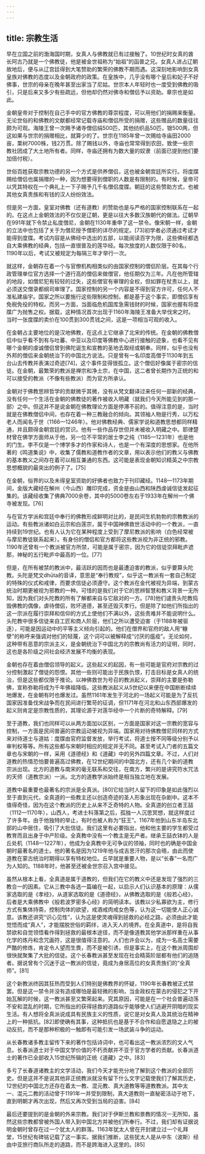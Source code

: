 ```yaml
---
---
---
```

title: 宗教生活
---



早在立国之前的渤海国时期，女真人与佛教就已有过接触了。10世纪时女真的酋长阿古乃就是一个佛教徒，他是被金世祖称为“始祖”的函普之兄。女真人进占辽朝故地后，便与从辽宫廷得到大笔赞助的繁荣的佛教不期而遇。这深刻地影响到女真皇族对佛教的态度以及金朝政府的政策。在皇族中，几乎没有哪个皇后和妃子不好佛事，世宗的母亲在晚年甚至出家当了尼姑。世宗本人年轻时也一度受到佛教的吸引，只是后来又多少有些疏远，但他却仍然对佛寺和僧侣予以资助。章宗也是如此。

金朝皇帝对于控制在自己手中的官方佛教的尊崇程度，可以用他们的捐赐来衡量。无论世俗的和佛教的文献都经常记载寺庙和僧侣所受的捐赠，这些赠品的数量往往颇为可观。海陵王曾一次赐予诸寺僧侣绢500匹，其他纺织品50匹，银500两，但这如果与世宗的捐赠相比，就算少的了。世宗在1185年曾一次赐给寺庙田2000亩，栗树7000株，钱2万贯。除了赐钱以外，寺庙也常常得到农田，致使一些宗教社团成了大土地所有者。同样，寺庙还拥有为数大量的奴隶（前面已提到他们要加倍付税）。

世俗百姓获取宗教功德的另一个方式是供养僧侣，这也被金朝宫廷所实行。将度牒赐给僧侣也属捐赠的一种，因为想要得到僧职的人数是有限制的。有时候，皇帝可以凭其特权在一个典礼上一下子赐予几千名僧侣度牒。朝廷的这些赞助方式，也被其他女真贵族和有钱的汉人纷纷效法。

但是另一方面，皇室对佛教（还有道教）的赞助也是与严格的国家控制联系在一起的。在这点上金朝效法的不仅仅是辽朝，更是以往大多数汉族朝代的做法。辽朝早在991年就下令禁止私度僧尼，金朝在1130年重申了这一禁令。像宋朝一样，金朝的立法中也包括了关于为僧尼授予僧职的详尽的规定。[73]初学者必须通过考试才能得到度牒。考试内容是从佛经中选出的五部，以能阅读百字为限，这些佛经都选自大乘佛教的经典，包括一直很普及的莲华经。每次放度的人数仅限于80名，1190年以后，考试又被规定为每隔三年才举行一次。

就这样，金朝存在着一个与官僚机构相类似的由国家控制的僧侣阶层。在其每个行政管理单位官方选择一个道行高的僧侣来做僧官，他任期仅为三年。凡在他所管辖的地段，如僧尼犯有较轻的过失，这些僧官有审理的全权，但如罪在杖责以上，就必须送交僧录都纲司审理了。国家控制的另一个内容是不得到官方许可，任何人不准私建庙宇。国家之所以要施行这些限制和控制，都是基于这个事实，即僧侣享有免税免役的特权。而另一方面，当面临危机国库急需钱财的时候，国家也握有将度牒广为抛售之权。据载，这种情况首次出现于1160年海陵王准备大举伐宋之时。当时一张度牒的卖价在100贯到300贯钱之间，这是一项相当可观的收入。

在金朝占主要地位的是汉地佛教，在这点上它继承了北宋的传统。在金朝的佛教僧侣中似乎看不到有与吐蕃、中亚以及印度等佛教中心进行接触的迹象，也看不见有哪个金朝的虔诚僧侣曾到佛陀诞生和宣教的圣地去取经或朝奉。同样，似乎也没有外邦的僧侣来金朝统治下的中国北方说法。只是曾有一名印度高僧于1130年到五台山去传教并表演过奇迹[74]，这个事件显得很孤立。这个僧侣好像属于密宗的信徒。在金朝，最繁荣的教派是禅宗和净土宗，在中国，这二者曾长期作为正统的和可以接受的教派（不像有些教派）而为官方所承认。

金朝对于佛教思辨哲学的贡献微乎其微，没有从梵文翻译过来任何一部新的经典，没有任何一个生活在金朝的佛教徒的著作被收入明藏（就我们今天所能见到的那一部）之中。但这并不是说金朝在佛教理论方面是停滞不前的。值得注意的是，当时就是在佛教僧侣中间，也存在着一种三教融合的倾向。其领袖人物是行秀，以万松老人而闻名于世（1166—1246年）。他对佛教经典、儒家学说和道教思想都同样精通，并且颇得金朝宫廷的赏识。他有一些作品存世但并未被收入明藏之中。耶律楚材曾在佛学方面师从于他，另一位不平常的居士李之纯（1185—1231年）也是他的门生。李不仅是一个博学多才的作家和诗人，也是一个有深度的思想家。在他所著的《鸣道集说》中，收集了儒教和道教作者的文章，用以表示他们的教义与佛教的基本教义之间存在着可以相互兼通的东西。这可能是表现金朝知识精英之中宗教思想概貌的最突出的例子了。[75]

在金朝，俗界的以及未得皇室资助的好佛者也致力于刊印藏经。1148—1173年期间，金版大藏经在解州（今山西）雕印完成，资金是由山西和陕西虔诚信徒发起征集的。该藏经收集了佛典7000余卷，其中的5000卷左右于1933年在解州一个佛寺被发现。[76]

与在官方学派和宫廷中奉行的佛教形成鲜明对比的，是民间生机勃勃的宗教教派的运动。有些教派诸如白云宗和白莲宗，属于中国神佛救世活动中的一个教派，一直持续到19世纪。也有人认为它在某种程度上受到了摩尼教派的影响（白色经常被与摩尼教徒联系起来）。有身份的僧侣和官方都将这些教派视为非正统的邪教。1190年还曾有一个教派被官方所禁，可能是属于密宗，因为它的信徒崇拜毗庐遮那，神秘的五行毗庐中最高的一位。[77]

但是，在所有被禁的教派中，最活跃的因而也是最遭迫害的教派，似乎要算头陀教。头陀是梵文dhūta的音译，意思是“奉行教规”，似乎这一教派有一套自己制定的特殊的仪式和戒律，而要求信徒必须遵守。这个教派在金代被视为异端，到蒙古统治时期更被视为邪教的一种。可惜的是我们对于它的思辨智慧和教义背景一无所知，因为我们对头陀教的所有了解都来自与它敌对的一方。[78]他们谴责头陀教捣毁佛教的偶像，虐待僧侣，败坏道德，甚至还毁灭孝行。但是除了如他们所指出的这一宗派在履行崇拜和信仰的方式上使他们不满以外，这些责难并不能说明什么。头陀教中很多信徒来自工匠和商人阶层，他们之所以遭受迫害（于1188年被驱逐），可能是因运动中的平等主义倾向引起的。他们在僧界和官府的敌人用“糠孽”的称呼来强调对他们的轻蔑，这个词可以被解释成“讨厌的瘟疫”。无论如何，这种带有恶意的宗派主义，是金朝统治下中国北方的宗教尚有活力的证明，同时，这也是各阶级之间社会经济发展不均衡的表现。

金朝也存在着由僧侣领导的起义。这些起义的起因，有一些可能是官府对宗教的过分控制激起了僧徒的怨恨。其他一些则可能出于民族仇恨，打击目标是女真人的统治，但是这些都仅限于推论。以神佛救世为号召的教派起义，崇拜的主要是弥勒佛，宣称弥勒将成为千年佛祖降临，这些教派起义从5世纪以来便在中国断断续续地爆发，在金朝有时也爆发过。虽然1161年发生于河北的一场起义可能是为了反抗国家因准备伐宋战争而在民间进行繁苛的征调，但1171年在河北和山东西部爆发的起义则肯定是宗教性质的，其理论源于对莲华经中一个片断的奇特解释。[79]

至于道教，我们也同样可以从两方面加以区别，一方面是国家对这一宗教的宽容与控制，一方面是民间普遍的宗教运动被视为异端。国家用对待佛教僧尼同样的方式来对待道士与道姑：度牒由官府监督发放，举行考试，将道士按不同等级分别予以审判权等等。所有这些都与宋朝时相应的规定并无不同。甚至考试入门者的五篇文章也与宋朝的一样，采用《道德经》和《道藏》中的另外四篇文章。不过，人们对道教的热情恐怕要普遍高过佛教，在12世纪期间的中国北方，还有几个新的道教宗派出现。北方的道教与南宋的毫无联系和交往，在南方，繁兴的是讲究符水咒法的天师（道教宗派）一派。北方的道教学派始终是相当独立地在发展。

道教中最重要也最著名的宗派是全真派。[80]它给当时人留下的印象是如此强烈以至于直到元代，全真道的一些教主还以创造奇迹的圣人形象出现在杂剧中。这本不值得奇怪，因为在这个教派的历史上从来不乏奇特的人物。全真道的创立者王喆（1112—1170年），山西人，考进士科落第之后，孤独一人沉思冥想，就这样度过了许多年。由于他独特的举止，有时也被人称为“狂王”。1167年他到山东半岛东北部的山中居住，吸引了大批信徒。我们这里有必要指出，他和他主要的学生都受过教育而且出身于中产阶级。全真教中没有一个教主是无产者。继承王喆衣钵的人是丘处机（1148—1227年），他成为全真教中无可争议的领袖，同时也的确是中国金朝时最著名的道士。他的著名是因为1219年他与成吉思汗的那次会晤，由此而使道教在蒙古统治时期得以享有特权地位。丘早就是重要人物，是以“长春”一名而广为人知的。1188年时，他甚至还被金世宗召入宫中接见。

虽然从根本上看，全真道是属于道教的，但我们在它的教义中还是发现了强烈的三教合一的因素。它从三教中各选一篇编在一起，以启示人们认识基本的原理：从儒家选取的是《孝经》，从道家选取的是《道德经》，从佛教选取的是《般若心经》，后者是大乘佛教中《般若波罗密多心经》的简明读本。该教以少私寡欲为主，修行方式有集体持斋，控制肉体的欲望，戒酒戒肉戒女色等，认为这一切能使人正心诚意。该教还讲究“识心见性”，认为这是使灵魂得到拯救的必经之路，必须由此才能觉悟而成“真人”，才能摆脱世俗的羁绊，进入天人的境界。在全真道中，是将自我禁欲和自觉领悟看作得到拯救的最根本途径，而不是像道教其他学派那样重在从事化学的炼丹和念咒画符，这是很值得注意的。人们也许会以为，成为一名高士需要严酷的修炼，肯定令人望而生畏，而不是被引诱，但是事实上，在这个教派周围却很快就聚集了大批的信徒。这个长春教派甚至发现在社会精英阶层都有他们的追随者。据说曾有个沉迷于这一教派的信徒，竟成为身居高位的女真贵族们的“全真师”。[81]

这个新教派终因其狂热而受到人们特别是佛教界的怀疑，1190年长春教被正式禁罢。但是这一禁令并没有造成哪怕是最轻微的影响，当金政权在蒙古的侵犯之下开始瓦解的时候，这一教派甚至又繁荣起来。究其原因，可能是在一个社会普遍动荡不安和混乱的时期，它所指出的获得拯救的道路似乎能够使人们逃避开阴暗的现实生活。有人想将全真派说成具有民族主义的性质，说它是对女真人及其统治在精神上的一种抵抗。[82]即使确有其事，这种抵抗也是基于不合作和自愿退隐之上的被动反抗，而不是那种积极的一触即有可能引发一场武装斗争的运动。

从长春教诸多教主留传下来的著作包括诗词中，也可看出这一教派浓烈的文人气息。长春派道士对于中国文学价值的不朽贡献并不亚于官方学者的贡献。长春派道士的著作已全部收入15世纪所辑的正统《道藏》之中。[83]

多亏了长春道诸教主的文学活动，我们今天才能充分地了解到这个教派的全部历史。但是这并不是说其他非正统教派就没有留下什么文字记载使我们了解其历史，12世纪的中国北方还存在着太一教、混元教、真大道教等等道教教派。其中太一、混元二教的活动曾于1191年一并受到限制，真大道教则一直秘密活动于地下，直到明朝才再次出现，然后又再次受到当局的迫害。[84]

最后还要提到的是金朝的外来宗教。我们对于伊斯兰教和景教的情况一无所知，虽然这些宗教都曾被外国人带入到中国北方并被他们所奉行。不过，我们却有证据说明金朝时曾存在过一个犹太人的群落。1163年犹太人曾在开封建立过一个礼拜堂，15世纪有碑铭记载了这一事实。据我们推断，这些犹太人是从中东（波斯）经由中亚旅行商队所走的道路，而不是跨海进入这里的。[85]